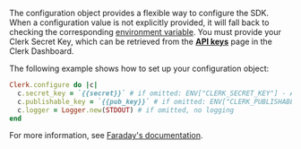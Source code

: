 The configuration object provides a flexible way to configure the SDK. When a configuration value is not explicitly provided, it will fall back to checking the corresponding [environment variable](/docs/references/ruby/overview#available-environment-variables). You must provide your Clerk Secret Key, which can be retrieved from the [**API keys**](https://dashboard.clerk.com/last-active?path=api-keys) page in the Clerk Dashboard.

The following example shows how to set up your configuration object:

```ruby
Clerk.configure do |c|
  c.secret_key = `{{secret}}` # if omitted: ENV["CLERK_SECRET_KEY"] - API calls will fail if unset
  c.publishable_key = `{{pub_key}}` # if omitted: ENV["CLERK_PUBLISHABLE_KEY"] - API calls will fail if unset
  c.logger = Logger.new(STDOUT) # if omitted, no logging
end
```

For more information, see [Faraday's documentation](https://lostisland.github.io/faraday/#/).
